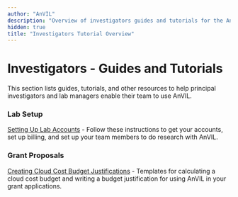 ```yaml
---
author: "AnVIL"
description: "Overview of investigators guides and tutorials for the AnVIL platform."
hidden: true
title: "Investigators Tutorial Overview"
---
```


# Investigators - Guides and Tutorials

<hero>
  This section lists guides, tutorials, and other resources to help principal
  investigators and lab managers enable their team to use AnVIL.
</hero>

### Lab Setup

[Setting Up Lab Accounts](/learn/investigators/setting-up-lab-accounts) - Follow these instructions to get your accounts, set up billing, and set up your team members to do research with AnVIL.

### Grant Proposals

[Creating Cloud Cost Budget Justifications](/learn/investigators/budget-templates) - Templates for calculating a cloud cost budget and writing a budget justification for using AnVIL in your grant applications.

